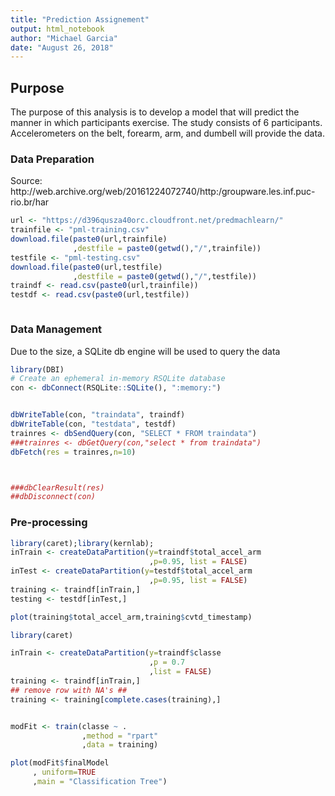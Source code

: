 ```yaml
---
title: "Prediction Assignement"
output: html_notebook
author: "Michael Garcia"
date: "August 26, 2018"
---
```


## Purpose
The purpose of this analysis is to develop a model that will predict the
manner in which participants exercise. The study consists of 6 participants.
Accelerometers on the belt, forearm, arm, and dumbell will provide the data.


### Data Preparation

Source: http://web.archive.org/web/20161224072740/http:/groupware.les.inf.puc-rio.br/har

```r
url <- "https://d396qusza40orc.cloudfront.net/predmachlearn/"
trainfile <- "pml-training.csv"
download.file(paste0(url,trainfile)
              ,destfile = paste0(getwd(),"/",trainfile))
testfile <- "pml-testing.csv"
download.file(paste0(url,testfile)
              ,destfile = paste0(getwd(),"/",testfile))
traindf <- read.csv(paste0(url,trainfile))
testdf <- read.csv(paste0(url,testfile))



```


### Data Management
Due to the size, a SQLite db engine will be used to query the data
```r
library(DBI)
# Create an ephemeral in-memory RSQLite database
con <- dbConnect(RSQLite::SQLite(), ":memory:")


dbWriteTable(con, "traindata", traindf)
dbWriteTable(con, "testdata", testdf)
trainres <- dbSendQuery(con, "SELECT * FROM traindata")
###trainres <- dbGetQuery(con,"select * from traindata")
dbFetch(res = trainres,n=10)



###dbClearResult(res)
##dbDisconnect(con) 
```


### Pre-processing

```r
library(caret);library(kernlab);
inTrain <- createDataPartition(y=traindf$total_accel_arm
                               ,p=0.95, list = FALSE)
inTest <- createDataPartition(y=testdf$total_accel_arm
                               ,p=0.95, list = FALSE)
training <- traindf[inTrain,]
testing <- testdf[inTest,]

plot(training$total_accel_arm,training$cvtd_timestamp)

```



```r
library(caret)

inTrain <- createDataPartition(y=traindf$classe
                               ,p = 0.7
                               ,list = FALSE)
training <- traindf[inTrain,]
## remove row with NA's ##
training <- training[complete.cases(training),]


modFit <- train(classe ~ .
                ,method = "rpart"
                ,data = training)

plot(modFit$finalModel
     , uniform=TRUE
     ,main = "Classification Tree")

```


